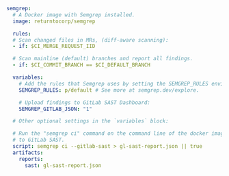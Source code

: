 ```yaml
semgrep:
  # A Docker image with Semgrep installed.
  image: returntocorp/semgrep

  rules:
  # Scan changed files in MRs, (diff-aware scanning):
  - if: $CI_MERGE_REQUEST_IID

  # Scan mainline (default) branches and report all findings.
  - if: $CI_COMMIT_BRANCH == $CI_DEFAULT_BRANCH

  variables:
    # Add the rules that Semgrep uses by setting the SEMGREP_RULES environment variable.
    SEMGREP_RULES: p/default # See more at semgrep.dev/explore.

    # Upload findings to GitLab SAST Dashboard:
    SEMGREP_GITLAB_JSON: "1"

  # Other optional settings in the `variables` block:

  # Run the "semgrep ci" command on the command line of the docker image and send findings
  # to GitLab SAST.
  script: semgrep ci --gitlab-sast > gl-sast-report.json || true
  artifacts:
    reports:
      sast: gl-sast-report.json

```

